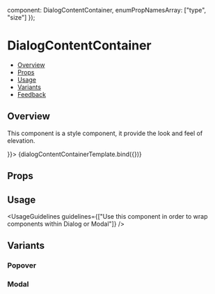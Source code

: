 
  component: DialogContentContainer,
  enumPropNamesArray: ["type", "size"]
});

<Meta
  title="Popover/DialogContentContainer"
  component={DialogContentContainer}
  argTypes={metaSettings.argTypes}
  decorators={metaSettings.decorators}
/>


# DialogContentContainer

- [Overview](#overview)
- [Props](#props)
- [Usage](#usage)
- [Variants](#variants)
- [Feedback](#feedback)

## Overview

This component is a style component, it provide the look and feel of elevation.

<Canvas>
  <Story name="Overview" args={{ children: <DialogContentContainerExample /> }}>
    {dialogContentContainerTemplate.bind({})}
  </Story>
</Canvas>

## Props

<ArgsTable story="Overview" />

## Usage

<UsageGuidelines guidelines={["Use this component in order to wrap components within Dialog or Modal"]} />

## Variants

### Popover

<Canvas>
  <Story name="Popover">
    <DialogContentContainer type={DialogContentContainer.types.POPOVER}>
      <DialogContentContainerExample />
    </DialogContentContainer>
  </Story>
</Canvas>

### Modal

<Canvas>
  <Story name="Modal">
    <DialogContentContainer type={DialogContentContainer.types.MODAL}>
      <DialogContentContainerExample />
    </DialogContentContainer>
  </Story>
</Canvas>
